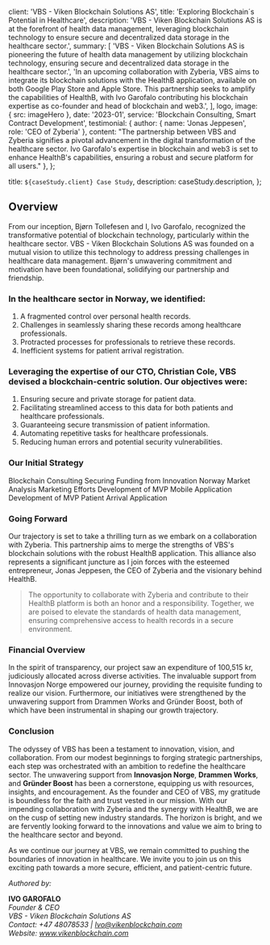 
  client: 'VBS - Viken Blockchain Solutions AS',
  title: 'Exploring Blockchain´s Potential in Healthcare',
  description:
    'VBS - Viken Blockchain Solutions AS is at the forefront of health data management, leveraging blockchain technology to ensure secure and decentralized data storage in the healthcare sector.',
  summary: [
    'VBS - Viken Blockchain Solutions AS is pioneering the future of health data management by utilizing blockchain technology, ensuring secure and decentralized data storage in the healthcare sector.',
    'In an upcoming collaboration with Zyberia, VBS aims to integrate its blockchain solutions with the HealthB application, available on both Google Play Store and Apple Store. This partnership seeks to amplify the capabilities of HealthB, with Ivo Garofalo contributing his blockchain expertise as co-founder and head of blockchain and web3.',
  ],
  logo,
  image: { src: imageHero },
  date: '2023-01',
  service: 'Blockchain Consulting, Smart Contract Development',
  testimonial: {
    author: { name: 'Jonas Jeppesen', role: 'CEO of Zyberia' },
    content:
      "The partnership between VBS and Zyberia signifies a pivotal advancement in the digital transformation of the healthcare sector. Ivo Garofalo's expertise in blockchain and web3 is set to enhance HealthB's capabilities, ensuring a robust and secure platform for all users."
  },
};

  title: `${caseStudy.client} Case Study`,
  description: caseStudy.description,
};

## Overview

From our inception, Bjørn Tollefesen and I, Ivo Garofalo, recognized the transformative potential of blockchain technology, particularly within the healthcare sector. VBS - Viken Blockchain Solutions AS was founded on a mutual vision to utilize this technology to address pressing challenges in healthcare data management. Bjørn's unwavering commitment and motivation have been foundational, solidifying our partnership and friendship.

### In the healthcare sector in Norway, we identified:

1. A fragmented control over personal health records.
2. Challenges in seamlessly sharing these records among healthcare professionals.
3. Protracted processes for professionals to retrieve these records.
4. Inefficient systems for patient arrival registration.

### Leveraging the expertise of our CTO, Christian Cole, VBS devised a blockchain-centric solution. Our objectives were:

1. Ensuring secure and private storage for patient data.
2. Facilitating streamlined access to this data for both patients and healthcare professionals.
3. Guaranteeing secure transmission of patient information.
4. Automating repetitive tasks for healthcare professionals.
5. Reducing human errors and potential security vulnerabilities.


### Our Initial Strategy

<TagList>
  <TagListItem>Blockchain Consulting</TagListItem>
  <TagListItem>Securing Funding from Innovation Norway</TagListItem>
  <TagListItem>Market Analysis</TagListItem>
  <TagListItem>Marketing Efforts</TagListItem>
  <TagListItem>Development of MVP Mobile Application</TagListItem>
  <TagListItem>Development of MVP Patient Arrival Application</TagListItem>
</TagList>

### Going Forward
Our trajectory is set to take a thrilling turn as we embark on a collaboration with Zyberia. This partnership aims to merge the strengths of VBS's blockchain solutions with the robust HealthB application. This alliance also represents a significant juncture as I join forces with the esteemed entrepreneur, Jonas Jeppesen, the CEO of Zyberia and the visionary behind HealthB.

<Blockquote
  author={{ name: 'Ivo Garofalo', role: 'CEO, Blockchain Developer at VBS' }}
  image={{ src: imageIvoGarofalo }}
>
  The opportunity to collaborate with Zyberia and contribute to their HealthB platform is both an honor and a responsibility. Together, we are poised to elevate the standards of health data management, ensuring comprehensive access to health records in a secure environment.
</Blockquote>


### Financial Overview

In the spirit of transparency, our project saw an expenditure of 100,515 kr, judiciously allocated across diverse activities. The invaluable support from Innovasjon Norge empowered our journey, providing the requisite funding to realize our vision. Furthermore, our initiatives were strengthened by the unwavering support from Drammen Works and Gründer Boost, both of which have been instrumental in shaping our growth trajectory.


### Conclusion

The odyssey of VBS has been a testament to innovation, vision, and collaboration. From our modest beginnings to forging strategic partnerships, each step was orchestrated with an ambition to redefine the healthcare sector. The unwavering support from **Innovasjon Norge**, **Drammen Works**, and **Gründer Boost** has been a cornerstone, equipping us with resources, insights, and encouragement. As the founder and CEO of VBS, my gratitude is boundless for the faith and trust vested in our mission. With our impending collaboration with Zyberia and the synergy with HealthB, we are on the cusp of setting new industry standards. The horizon is bright, and we are fervently looking forward to the innovations and value we aim to bring to the healthcare sector and beyond.

<StatList>
  <StatListItem value="18 January 2023" label="Project Inception Date" />
  <StatListItem value="2" label="Advisors from the Healthcare Industry" />
  <StatListItem value="3" label="Core Dedicated Team Members " />
  <StatListItem value="+3" label="Strategic Partnerships Forged" />
  <StatListItem value="$10,000" label="Funding Secured" />
</StatList>

As we continue our journey at VBS, we remain committed to pushing the boundaries of innovation in healthcare. We invite you to join us on this exciting path towards a more secure, efficient, and patient-centric future.

*Authored by:*

**IVO GAROFALO**  
*Founder & CEO*  
*VBS - Viken Blockchain Solutions AS*  
*Contact: +47 48078533 | Ivo@vikenblockchain.com*  
*Website: www.vikenblockchain.com*